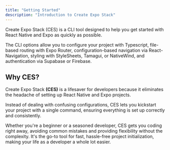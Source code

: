 ```yaml
---
title: "Getting Started"
description: "Introduction to Create Expo Stack"
---
```


Create Expo Stack (CES) is a CLI tool designed to help you get started with React Native and Expo as quickly as possible.

The CLI options allow you to configure your project with Typescript, file-based routing with Expo Router, configuration-based navigation via React-Navigation, styling with StyleSheets, Tamagui, or NativeWind, and authentication via Supabase or Firebase.

## Why CES?


Create Expo Stack <b>(CES)</b> is a lifesaver for developers because it eliminates the headache of setting up React Native and Expo projects. 

Instead of dealing with confusing configurations, CES lets you kickstart your project with a single command, ensuring everything is set up correctly and consistently.

Whether you're a beginner or a seasoned developer, CES gets you coding right away, avoiding common mistakes and providing flexibility without the complexity. It's the go-to tool for fast, hassle-free project initialization, making your life as a developer a whole lot easier.